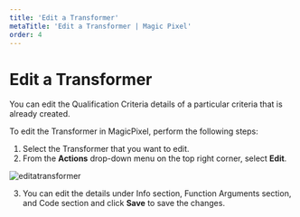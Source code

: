 ---
title: 'Edit a Transformer'
metaTitle: 'Edit a Transformer | Magic Pixel'
order: 4
--- 

# Edit a Transformer

You can edit the Qualification Criteria details of a particular criteria that is already created.

To edit the Transformer in MagicPixel, perform the following steps:

1.	Select the Transformer that you want to edit.
2.	From the **Actions** drop-down menu on the top right corner, select **Edit**.

![editatransformer](/images/transformersimages/edit.png)

3.	You can edit the details under Info section, Function Arguments section, and Code section and click **Save** to save the changes.
